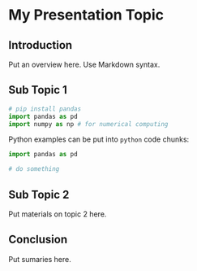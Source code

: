 # My Presentation Topic


## Introduction

Put an overview here. Use Markdown syntax.


## Sub Topic 1

```python
# pip install pandas
import pandas as pd
import numpy as np # for numerical computing
```

Python examples can be put into `python` code chunks:

```python
import pandas as pd

# do something
```

## Sub Topic 2

Put materials on topic 2 here.

## Conclusion

Put sumaries here.

